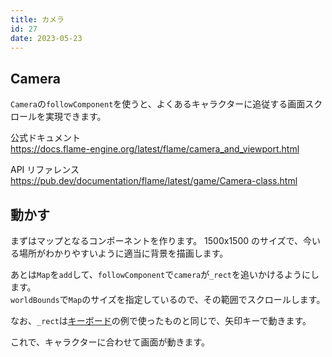 ```yaml
---
title: カメラ
id: 27
date: 2023-05-23
---
```



## Camera

`Camera`の`followComponent`を使うと、よくあるキャラクターに追従する画面スクロールを実現できます。

公式ドキュメント  
https://docs.flame-engine.org/latest/flame/camera_and_viewport.html

API リファレンス  
https://pub.dev/documentation/flame/latest/game/Camera-class.html

## 動かす

まずはマップとなるコンポーネントを作ります。
1500x1500 のサイズで、今いる場所がわかりやすいように適当に背景を描画します。

<ExampleCode file="camera/game.dart" label="camera1" />

あとは`Map`を`add`して、`followComponent`で`camera`が`_rect`を追いかけるようにします。  
`worldBounds`で`Map`のサイズを指定しているので、その範囲でスクロールします。

なお、`_rect`は[キーボード](/examples/keyboard#keyboard)の例で使ったものと同じで、矢印キーで動きます。

<ExampleCode file="camera/game.dart" label="camera2" />

これで、キャラクターに合わせて画面が動きます。
